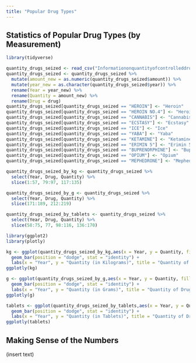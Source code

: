 ```yaml
---
title: "Popular Drug Types"
---
```


## Statistics of Popular Drug Types (by Measurement)

```r
library(tidyverse)

quantity_drugs_seized <- read_csv("Informationonquantityofcontrolleddrugsseized.csv")
quantity_drugs_seized <- quantity_drugs_seized %>%
  mutate(amount_new = as.numeric(quantity_drugs_seized$amount)) %>%
  mutate(year_new = as.character(quantity_drugs_seized$year)) %>%
  rename(Year = year_new) %>%
  rename(Quantity = amount_new) %>%
  rename(Drug = drug)
quantity_drugs_seized[quantity_drugs_seized == "HEROIN"] <- "Heroin"
quantity_drugs_seized[quantity_drugs_seized == "HEROIN NO.4"] <- "Heroin No.4"
quantity_drugs_seized[quantity_drugs_seized == "CANNABIS"] <- "Cannabis"
quantity_drugs_seized[quantity_drugs_seized == "ECSTASY"] <- "Ecstasy"
quantity_drugs_seized[quantity_drugs_seized == "ICE"] <- "Ice"
quantity_drugs_seized[quantity_drugs_seized == "YABA"] <- "Yaba"
quantity_drugs_seized[quantity_drugs_seized == "KETAMINE"] <- "Ketamine"
quantity_drugs_seized[quantity_drugs_seized == "ERIMIN 5"] <- "Erimin 5"
quantity_drugs_seized[quantity_drugs_seized == "BUPRENORPHINE"] <- "Buprenorphine"
quantity_drugs_seized[quantity_drugs_seized == "OPIUM"] <- "Opium"
quantity_drugs_seized[quantity_drugs_seized == "MEPHEDRONE"] <- "Mephedrone"

quantity_drugs_seized_by_kg <- quantity_drugs_seized %>%
  select(Year, Drug, Quantity) %>%
  slice(1:57, 79:97, 117:135)

quantity_drugs_seized_by_g <- quantity_drugs_seized %>%
  select(Year, Drug, Quantity) %>%
  slice(171:189, 212:219)

quantity_drugs_seized_by_tablets <- quantity_drugs_seized %>%
  select(Year, Drug, Quantity) %>%
  slice(58:75, 77, 98:116, 136:170)

library(ggplot2)
library(plotly)

kg <- ggplot(quantity_drugs_seized_by_kg,aes(x = Year, y = Quantity, fill = Drug)) + 
  geom_bar(position = "dodge", stat = "identity") +
  labs(x = "Year", y = "Quantity (in Kilograms)", title = "Quantity of Drugs Seized (in Kilograms)", fill = "Drug Type")
ggplotly(kg)

g <- ggplot(quantity_drugs_seized_by_g,aes(x = Year, y = Quantity, fill = Drug)) + 
  geom_bar(position = "dodge", stat = "identity") +
  labs(x = "Year", y = "Quantity (in Grams)", title = "Quantity of Drugs Seized (in Grams)", fill = "Drug Type")
ggplotly(g)

tablets <- ggplot(quantity_drugs_seized_by_tablets,aes(x = Year, y = Quantity, fill = Drug)) + 
  geom_bar(position = "dodge", stat = "identity") +
  labs(x = "Year", y = "Quantity (in Tablets)", title = "Quantity of Drugs Seized (in Tablets)", fill = "Drug Type")
ggplotly(tablets)
```

## Making Sense of the Numbers

(insert text)